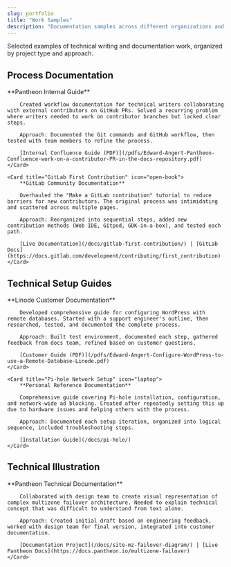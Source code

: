 ```yaml
---
slug: portfolio
title: "Work Samples"
description: "Documentation samples across different organizations and project types"
---
```



Selected examples of technical writing and documentation work, organized by project type and approach.

## Process Documentation

<CardGrid stagger>
	<Card title="Contributor PR Workflow" icon="github">
		**Pantheon Internal Guide**
		
		Created workflow documentation for technical writers collaborating with external contributors on GitHub PRs. Solved a recurring problem where writers needed to work on contributor branches but lacked clear steps.
		
		Approach: Documented the Git commands and GitHub workflow, then tested with team members to refine the process.
		
		[Internal Confluence Guide (PDF)](/pdfs/Edward-Angert-Pantheon-Confluence-work-on-a-contributor-PR-in-the-docs-repository.pdf)
	</Card>
	
	<Card title="GitLab First Contribution" icon="open-book">
		**GitLab Community Documentation**
		
		Overhauled the "Make a GitLab contribution" tutorial to reduce barriers for new contributors. The original process was intimidating and scattered across multiple pages.
		
		Approach: Reorganized into sequential steps, added new contribution methods (Web IDE, Gitpod, GDK-in-a-box), and tested each path.
		
		[Live Documentation](/docs/gitlab-first-contribution/) | [GitLab Docs](https://docs.gitlab.com/development/contributing/first_contribution)
	</Card>
</CardGrid>

## Technical Setup Guides

<CardGrid stagger>
	<Card title="WordPress Remote Database" icon="setting">
		**Linode Customer Documentation**
		
		Developed comprehensive guide for configuring WordPress with remote databases. Started with a support engineer's outline, then researched, tested, and documented the complete process.
		
		Approach: Built test environment, documented each step, gathered feedback from docs team, refined based on customer questions.
		
		[Customer Guide (PDF)](/pdfs/Edward-Angert-Configure-WordPress-to-use-a-Remote-Database-Linode.pdf)
	</Card>
	
	<Card title="Pi-hole Network Setup" icon="laptop">
		**Personal Reference Documentation**
		
		Comprehensive guide covering Pi-hole installation, configuration, and network-wide ad blocking. Created after repeatedly setting this up due to hardware issues and helping others with the process.
		
		Approach: Documented each setup iteration, organized into logical sequence, included troubleshooting steps.
		
		[Installation Guide](/docs/pi-hole/)
	</Card>
</CardGrid>

## Technical Illustration

<CardGrid stagger>
	<Card title="Multizone Failover Diagram" icon="puzzle">
		**Pantheon Technical Documentation**
		
		Collaborated with design team to create visual representation of complex multizone failover architecture. Needed to explain technical concept that was difficult to understand from text alone.
		
		Approach: Created initial draft based on engineering feedback, worked with design team for final version, integrated into customer documentation.
		
		[Documentation Project](/docs/site-mz-failover-diagram/) | [Live Pantheon Docs](https://docs.pantheon.io/multizone-failover)
	</Card>
</CardGrid>